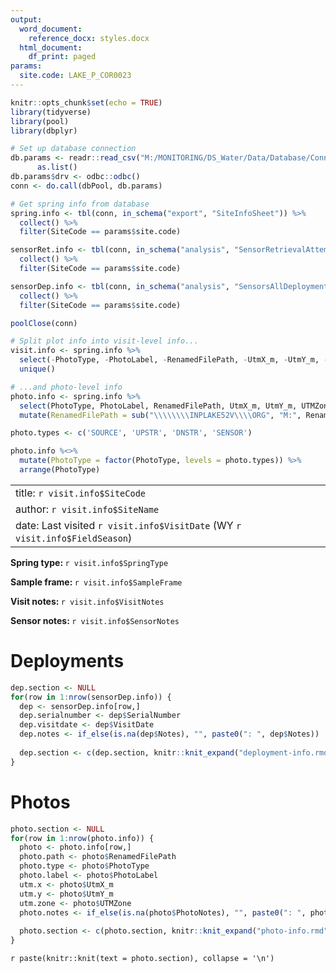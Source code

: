 ```yaml
---
output:
  word_document:
    reference_docx: styles.docx
  html_document:
    df_print: paged
params:
  site.code: LAKE_P_COR0023
---
```


```r
knitr::opts_chunk$set(echo = TRUE)
library(tidyverse)
library(pool)
library(dbplyr)

# Set up database connection
db.params <- readr::read_csv("M:/MONITORING/DS_Water/Data/Database/ConnectFromR/ds-database-conn.csv") %>%
      as.list()
db.params$drv <- odbc::odbc()
conn <- do.call(dbPool, db.params)

# Get spring info from database
spring.info <- tbl(conn, in_schema("export", "SiteInfoSheet")) %>%
  collect() %>%
  filter(SiteCode == params$site.code)

sensorRet.info <- tbl(conn, in_schema("analysis", "SensorRetrievalAttempts")) %>%
  collect() %>%
  filter(SiteCode == params$site.code)

sensorDep.info <- tbl(conn, in_schema("analysis", "SensorsAllDeployments")) %>%
  collect() %>%
  filter(SiteCode == params$site.code)

poolClose(conn)

# Split plot info into visit-level info...
visit.info <- spring.info %>%
  select(-PhotoType, -PhotoLabel, -RenamedFilePath, -UtmX_m, -UtmY_m, -UTMZone, -PhotoNotes) %>%
  unique()

# ...and photo-level info
photo.info <- spring.info %>%
  select(PhotoType, PhotoLabel, RenamedFilePath, UtmX_m, UtmY_m, UTMZone, PhotoNotes) %>%
  mutate(RenamedFilePath = sub("\\\\\\\\INPLAKE52V\\\\ORG", "M:", RenamedFilePath))

photo.types <- c('SOURCE', 'UPSTR', 'DNSTR', 'SENSOR')

photo.info %<>%
  mutate(PhotoType = factor(PhotoType, levels = photo.types)) %>%
  arrange(PhotoType)
```


---
title: `r visit.info$SiteCode`
author: `r visit.info$SiteName`
date: Last visited `r visit.info$VisitDate` (WY `r visit.info$FieldSeason`)
---

**Spring type: ** `r visit.info$SpringType`

**Sample frame: ** `r visit.info$SampleFrame`

**Visit notes: ** `r visit.info$VisitNotes`

**Sensor notes: ** `r visit.info$SensorNotes`

# Deployments
```r
dep.section <- NULL
for(row in 1:nrow(sensorDep.info)) {
  dep <- sensorDep.info[row,]
  dep.serialnumber <- dep$SerialNumber
  dep.visitdate <- dep$VisitDate
  dep.notes <- if_else(is.na(dep$Notes), "", paste0(": ", dep$Notes))
  
  dep.section <- c(dep.section, knitr::knit_expand("deployment-info.rmd"), collapse = '\n')
}
```

# Photos
```r
photo.section <- NULL
for(row in 1:nrow(photo.info)) {
  photo <- photo.info[row,]
  photo.path <- photo$RenamedFilePath
  photo.type <- photo$PhotoType
  photo.label <- photo$PhotoLabel
  utm.x <- photo$UtmX_m
  utm.y <- photo$UtmY_m
  utm.zone <- photo$UTMZone
  photo.notes <- if_else(is.na(photo$PhotoNotes), "", paste0(": ", photo$PhotoNotes))
  
  photo.section <- c(photo.section, knitr::knit_expand("photo-info.rmd"), collapse = '\n')
}
```

`r paste(knitr::knit(text = photo.section), collapse = '\n')`

